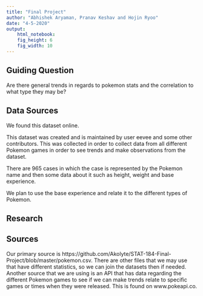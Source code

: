 ```yaml
---
title: "Final Project"
author: "Abhishek Aryaman, Pranav Keshav and Hojin Ryoo"
date: "4-5-2020"
output: 
    html_notebook:
    fig_height: 6
    fig_width: 10
---
```


## Guiding Question

Are there general trends in regards to pokemon stats and the correlation to what type they may be?


## Data Sources

We found this dataset online. 

This dataset was created and is maintained by user eevee and some other contributors. This was collected in order to collect data from all different Pokemon games in order to see trends and make observations from the dataset. 

There are 965 cases in which the case is represented by the Pokemon name and then some data about it such as height, weight and base experience.

We plan to use the base experience and relate it to the different types of Pokemon.


## Research


## Sources

Our primary source is https://github.com/Akolyte/STAT-184-Final-Project/blob/master/pokemon.csv. There are other files that we may use that have different statistics, so we can join the datasets then if needed.
Another source that we are using is an API that has data regarding the different Pokemon games to see if we can make trends relate to specific games or times when they were released. This is found on www.pokeapi.co.
